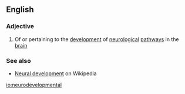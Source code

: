 ==English==

===Adjective===
{{en-adj|-}}

# Of or pertaining to the [[development]] of [[neurological]] [[pathway]]s in the [[brain]]

===See also===
*[[w:Neural development|Neural development]] on Wikipedia

[[io:neurodevelopmental]]